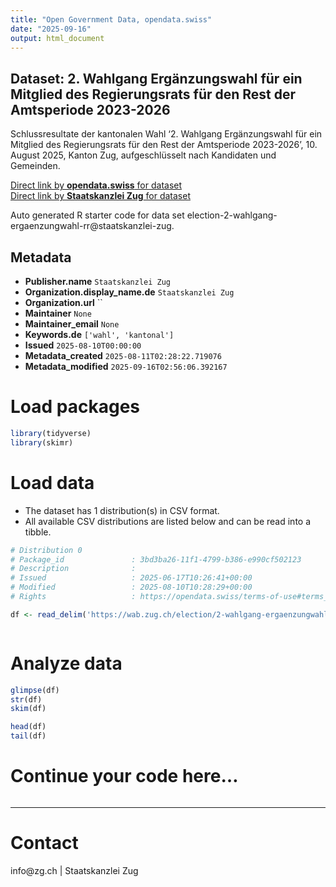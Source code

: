 ```yaml
---
title: "Open Government Data, opendata.swiss"
date: "2025-09-16"
output: html_document
---
```


## Dataset: 2. Wahlgang Ergänzungswahl für ein Mitglied des Regierungsrats für den Rest der Amtsperiode 2023-2026

Schlussresultate der kantonalen Wahl '2. Wahlgang Ergänzungswahl für ein Mitglied des Regierungsrats für den Rest der Amtsperiode 2023-2026', 10. August 2025, Kanton Zug, aufgeschlüsselt nach Kandidaten und Gemeinden.

[Direct link by **opendata.swiss** for dataset](https://opendata.swiss/de/dataset/2-wahlgang-erganzungswahl-fur-ein-mitglied-des-regierungsrats-fur-den-rest-der-amtspe-2023-2026)<br>
[Direct link by **Staatskanzlei Zug** for dataset](https://wab.zug.ch/election/2-wahlgang-ergaenzungwahl-rr/data)

Auto generated R starter code for data set election-2-wahlgang-ergaenzungwahl-rr@staatskanzlei-zug.

## Metadata

- **Publisher.name** `Staatskanzlei Zug`
- **Organization.display_name.de** `Staatskanzlei Zug`
- **Organization.url** ``
- **Maintainer** `None`
- **Maintainer_email** `None`
- **Keywords.de** `['wahl', 'kantonal']`
- **Issued** `2025-08-10T00:00:00`
- **Metadata_created** `2025-08-11T02:28:22.719076`
- **Metadata_modified** `2025-09-16T02:56:06.392167`


# Load packages

```r

library(tidyverse)
library(skimr)

```

# Load data

-   The dataset has 1 distribution(s) in CSV format.
-   All available CSV distributions are listed below and can be read into a tibble.

```r

# Distribution 0
# Package_id               : 3bd3ba26-11f1-4799-b386-e990cf502123
# Description              : 
# Issued                   : 2025-06-17T10:26:41+00:00
# Modified                 : 2025-08-10T10:28:29+00:00
# Rights                   : https://opendata.swiss/terms-of-use#terms_by

df <- read_delim('https://wab.zug.ch/election/2-wahlgang-ergaenzungwahl-rr/data-csv')



```

# Analyze data

```r

glimpse(df)
str(df)
skim(df)

head(df)
tail(df)

```

# Continue your code here...

```r

```

------------------------------------------------------------------------

# Contact

info@zg.ch | Staatskanzlei Zug
